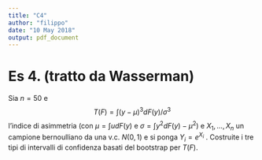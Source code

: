 ```yaml
---
title: "C4"
author: "filippo"
date: "10 May 2018"
output: pdf_document
---
```


# Es 4. (tratto da Wasserman)
Sia $n=50$ e $$T(F)=\int{(y - \mu)^3 dF (y)/\sigma^3}$$ l'indice di asimmetria (con $\mu=\int{udF (y)}$ e $\sigma = \int{y^2dF(y)} - \mu^2)$ e $X_1 , \ldots , X_n$ un campione bernoulliano da una v.c. $N(0,1)$ e si ponga $Y_i = e^{X_i}$ . Costruite i tre tipi di intervalli di confidenza basati del bootstrap per $T(F)$.
